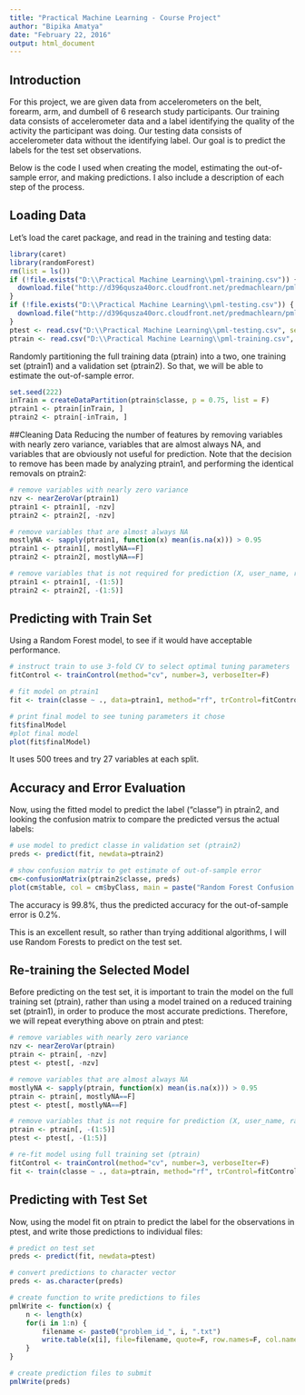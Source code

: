 ```yaml
---
title: "Practical Machine Learning - Course Project"
author: "Bipika Amatya"
date: "February 22, 2016"
output: html_document
---
```

## Introduction

For this project, we are given data from accelerometers on the belt, forearm, arm, and dumbell of 6 research study participants. Our training data consists of accelerometer data and a label identifying the quality of  the activity the participant was doing. Our testing data consists of accelerometer data without the identifying label. Our goal is to predict the labels for the test set observations.

Below is the code I used when creating the model, estimating the out-of-sample error, and making predictions. I also include a description of each step of the process.

## Loading Data

Let's load the caret package, and read in the training and testing data:

```r
library(caret)
library(randomForest)
rm(list = ls())
if (!file.exists("D:\\Practical Machine Learning\\pml-training.csv")) {
  download.file("http://d396qusza40orc.cloudfront.net/predmachlearn/pml-training.csv", destfile = "D:\\Practical Machine Learning\\pml-training.csv")
}
if (!file.exists("D:\\Practical Machine Learning\\pml-testing.csv")) {
  download.file("http://d396qusza40orc.cloudfront.net/predmachlearn/pml-testing.csv", destfile = "D:\\Practical Machine Learning\\pml-testing.csv")
}
ptest <- read.csv("D:\\Practical Machine Learning\\pml-testing.csv", sep = ",", na.strings = c("", "NA"))
ptrain <- read.csv("D:\\Practical Machine Learning\\pml-training.csv", sep = ",", na.strings = c("", "NA"))

```

Randomly partitioning the full training data (ptrain) into a two, one training set (ptrain1) and a validation set (ptrain2). So that, we will be able to estimate the out-of-sample error.

```r
set.seed(222)
inTrain = createDataPartition(ptrain$classe, p = 0.75, list = F)
ptrain1 <- ptrain[inTrain, ]
ptrain2 <- ptrain[-inTrain, ]
```
##Cleaning Data
Reducing the number of features by removing variables with nearly zero variance, variables that are almost always NA, and variables that are obviously not useful for prediction. Note that the decision to remove has been made by analyzing ptrain1, and performing the identical removals on ptrain2:

```r
# remove variables with nearly zero variance
nzv <- nearZeroVar(ptrain1)
ptrain1 <- ptrain1[, -nzv]
ptrain2 <- ptrain2[, -nzv]

# remove variables that are almost always NA
mostlyNA <- sapply(ptrain1, function(x) mean(is.na(x))) > 0.95
ptrain1 <- ptrain1[, mostlyNA==F]
ptrain2 <- ptrain2[, mostlyNA==F]

# remove variables that is not required for prediction (X, user_name, raw_timestamp_part_1, raw_timestamp_part_2, cvtd_timestamp), which happen to be the first five variables
ptrain1 <- ptrain1[, -(1:5)]
ptrain2 <- ptrain2[, -(1:5)]
```

## Predicting with Train Set

Using a Random Forest model, to see if it would have acceptable performance.

```r
# instruct train to use 3-fold CV to select optimal tuning parameters
fitControl <- trainControl(method="cv", number=3, verboseIter=F)

# fit model on ptrain1
fit <- train(classe ~ ., data=ptrain1, method="rf", trControl=fitControl)

# print final model to see tuning parameters it chose
fit$finalModel
#plot final model
plot(fit$finalModel)
```

It uses 500 trees and try 27 variables at each split.

## Accuracy and Error Evaluation

Now, using the fitted model to predict the label ("classe") in ptrain2, and looking the confusion matrix to compare the predicted versus the actual labels:

```r
# use model to predict classe in validation set (ptrain2)
preds <- predict(fit, newdata=ptrain2)

# show confusion matrix to get estimate of out-of-sample error
cm<-confusionMatrix(ptrain2$classe, preds)
plot(cm$table, col = cm$byClass, main = paste("Random Forest Confusion Matrix: Accuracy =", round(cm$overall['Accuracy'], 4)))
```

The accuracy is 99.8%, thus the predicted accuracy for the out-of-sample error is 0.2%.

This is an excellent result, so rather than trying additional algorithms, I will use Random Forests to predict on the test set.

## Re-training the Selected Model

Before predicting on the test set, it is important to train the model on the full training set (ptrain), rather than using a model trained on a reduced training set (ptrain1), in order to produce the most accurate predictions. Therefore, we will repeat everything above on ptrain and ptest:

```r
# remove variables with nearly zero variance
nzv <- nearZeroVar(ptrain)
ptrain <- ptrain[, -nzv]
ptest <- ptest[, -nzv]

# remove variables that are almost always NA
mostlyNA <- sapply(ptrain, function(x) mean(is.na(x))) > 0.95
ptrain <- ptrain[, mostlyNA==F]
ptest <- ptest[, mostlyNA==F]

# remove variables that is not require for prediction (X, user_name, raw_timestamp_part_1, raw_timestamp_part_2, cvtd_timestamp), which happen to be the first five variables
ptrain <- ptrain[, -(1:5)]
ptest <- ptest[, -(1:5)]

# re-fit model using full training set (ptrain)
fitControl <- trainControl(method="cv", number=3, verboseIter=F)
fit <- train(classe ~ ., data=ptrain, method="rf", trControl=fitControl)

```

## Predicting with Test Set

Now, using the model fit on ptrain to predict the label for the observations in ptest, and write those predictions to individual files:

```r
# predict on test set
preds <- predict(fit, newdata=ptest)

# convert predictions to character vector
preds <- as.character(preds)

# create function to write predictions to files
pmlWrite <- function(x) {
    n <- length(x)
    for(i in 1:n) {
        filename <- paste0("problem_id_", i, ".txt")
        write.table(x[i], file=filename, quote=F, row.names=F, col.names=F)
    }
}

# create prediction files to submit
pmlWrite(preds)
```
